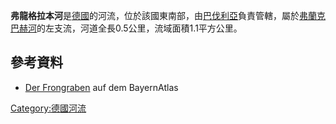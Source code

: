 {{No footnotes|time=2020-12-06T04:13:07+00:00}}
{{Coord|49.896099|N|9.616112|E|display=title}}

'''弗龍格拉本河'''是[[德國|德國]]的河流，位於該國東南部，由[[巴伐利亞|巴伐利亞]]負責管轄，屬於[[弗蘭克巴赫河|弗蘭克巴赫河]]的左支流，河道全長0.5公里，流域面積1.1平方公里。

==參考資料==
* [http://geoportal.bayern.de/bayernatlas/default?lon=4329064.5&lat=5531494.5&zoom=12&base=951 Der Frongraben] auf dem BayernAtlas

{{Germany-geo-stub}}
[[Category:德國河流|Category:德國河流]]
